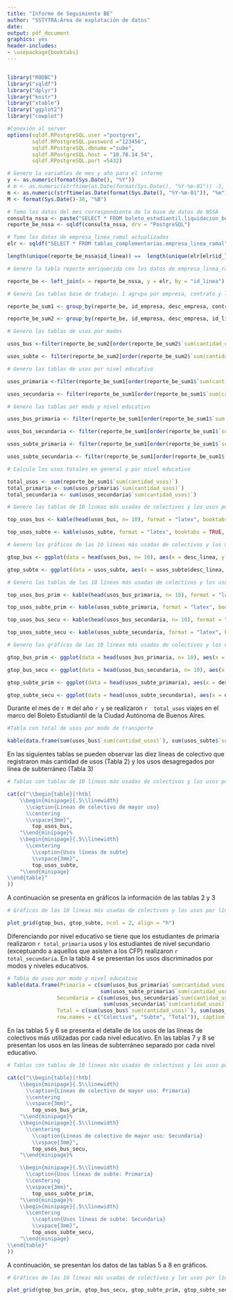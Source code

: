 ```yaml
---
title: "Informe de Seguimiento BE"
author: "SSTYTRA:Área de explotación de datos"
date:
output: pdf_document
graphics: yes
header-includes:
- \usepackage{booktabs}
---
```


```r
```

```r
library("RODBC")
library("sqldf")
library("dplyr")
library("knitr")
library("xtable")
library("ggplot2")
library("cowplot")

#Conexión al server
options(sqldf.RPostgreSQL.user ="postgres",
        sqldf.RPostgreSQL.password ="123456",
        sqldf.RPostgreSQL.dbname ="sube",
        sqldf.RPostgreSQL.host = "10.78.14.54",
        sqldf.RPostgreSQL.port =5432)

```
```r
# Genero la variables de mes y año para el informe
y <- as.numeric(format(Sys.Date(), "%Y"))
# m <- as.numeric(strftime(as.Date(format(Sys.Date(), "%Y-%m-01")) -1, "%m"))
m <- as.numeric(strftime(as.Date(format(Sys.Date(), "%Y-%m-01")), "%m"))
M <- format(Sys.Date()-30, "%B")

# Tomo los datos del mes correspondiente de la base de datos de NSSA
consulta_nssa <- paste("SELECT * FROM boleto_estudiantil.liquidacion_be_03test WHERE mes_liqui =", m, "AND ano_liqui =", y)
reporte_be_nssa <- sqldf(consulta_nssa, drv = "PostgreSQL")

# Tomo los datos de empresa_linea_ramal actualizados
elr <- sqldf("SELECT * FROM tablas_complementarias.empresa_linea_ramal", drv = "PostgreSQL")

length(unique(reporte_be_nssa$id_linea)) ==  length(unique(elr[elr$id_linea %in% reporte_be_nssa$id_linea,"id_linea"]))

# Genero la tabla reporte enriquecida con los datos de empresa_linea_ramal

reporte_be <- left_join(x = reporte_be_nssa, y = elr, by = "id_linea")

# Genero las tablas base de trabajo: 1 agrupa por empresa, contrato y linea y 2 agrupa por empresa y linea

reporte_be_sum1 <- group_by(reporte_be, id_empresa, desc_empresa, contrato, id_linea, desc_linea) %>% summarise(.,sum(cantidad_usos),sum(total_descuento))

reporte_be_sum2 <- group_by(reporte_be, id_empresa, desc_empresa, id_linea, desc_linea) %>% summarise(.,sum(cantidad_usos),sum(total_descuento))

# Genero las tablas de usos por modos

usos_bus <-filter(reporte_be_sum2[order(reporte_be_sum2$`sum(cantidad_usos)`, decreasing = TRUE),], id_empresa != 1)[,c("desc_linea", "sum(cantidad_usos)")]

usos_subte <- filter(reporte_be_sum2[order(reporte_be_sum2$`sum(cantidad_usos)`, decreasing = TRUE),], id_empresa == 1)[,c("desc_linea","sum(cantidad_usos)")]

# Genero las tablas de usos por nivel educativo

usos_primaria <-filter(reporte_be_sum1[order(reporte_be_sum1$`sum(cantidad_usos)`, decreasing = TRUE),], contrato == 830)[,c("desc_linea", "sum(cantidad_usos)")]

usos_secundaria <- filter(reporte_be_sum1[order(reporte_be_sum1$`sum(cantidad_usos)`, decreasing = TRUE),], contrato == 831)[,c("desc_linea", "sum(cantidad_usos)")]

# Genero las tablas por modo y nivel educativo

usos_bus_primaria <- filter(reporte_be_sum1[order(reporte_be_sum1$`sum(cantidad_usos)`, decreasing = TRUE),], id_empresa != 1 & contrato == 830 )[,c("desc_linea", "sum(cantidad_usos)")]

usos_bus_secundaria <- filter(reporte_be_sum1[order(reporte_be_sum1$`sum(cantidad_usos)`, decreasing = TRUE),], id_empresa != 1 & contrato == 831 )[,c("desc_linea", "sum(cantidad_usos)")]

usos_subte_primaria <- filter(reporte_be_sum1[order(reporte_be_sum1$`sum(cantidad_usos)`, decreasing = TRUE),], id_empresa == 1 & contrato == 830)[,c("desc_linea","sum(cantidad_usos)")]

usos_subte_secundaria <- filter(reporte_be_sum1[order(reporte_be_sum1$`sum(cantidad_usos)`, decreasing = TRUE),], id_empresa == 1 & contrato == 831)[,c("desc_linea","sum(cantidad_usos)")]

# Calculo los usos totales en general y por nivel educativo

total_usos <- sum(reporte_be_sum1$`sum(cantidad_usos)`)
total_primaria <- sum(usos_primaria$`sum(cantidad_usos)`) 
total_secundaria <- sum(usos_secundaria$`sum(cantidad_usos)`)

# Genero las tablas de 10 lineas más usadas de colectivos y los usos por línea de subte

top_usos_bus <- kable(head(usos_bus, n= 10), format = "latex", booktabs = TRUE, col.names = c("Línea", "Usos"), align = 'lc')

top_usos_subte <- kable(usos_subte, format = "latex", booktabs = TRUE, col.names = c("Línea", "Usos"), align = 'lc')

# Genero los gráficos de las 10 líneas más usadas de colectivos y los usos por línea de subte

gtop_bus <- ggplot(data = head(usos_bus, n= 10), aes(x = desc_linea, y = `sum(cantidad_usos)`)) + geom_col(fill = "firebrick")  + labs(title = "Colectivos", x = "", y = "Usos")+ theme(axis.text.x = element_text(angle=90, vjust=0.5)) + background_grid(major = "y", minor = 'none') + theme(axis.title.y = element_text(family = "sans", face = "italic", size = 16), axis.text.x = element_text(family = "Palatino", face = "plain", size = 10), axis.text.y = element_text(family = "Palatino", face = "plain"))

gtop_subte <- ggplot(data = usos_subte, aes(x = usos_subte$desc_linea, y = usos_subte$`sum(cantidad_usos)`, fill = "yellow")) + labs(title = "Subte", x = "", y = "Usos") + geom_col(fill =  c("turquoise3", "red", "royalblue3", "darkgreen", "darkorchid4", "gold", "peru")) + theme(axis.text.x = element_text(angle=90, vjust=0.5)) + background_grid(major = "y", minor = 'none') + theme(axis.title.y = element_text(family = "sans", face = "italic", size = 16), axis.text.x = element_text(family = "Palatino", face = "plain", size = 10), axis.text.y = element_text(family = "Palatino", face = "plain"))

# Genero las tablas de las 10 líneas más usadas de colectivos y los usos por línea de subte discriminado por nivel educativo

top_usos_bus_prim <- kable(head(usos_bus_primaria, n= 10), format = "latex", booktabs = TRUE, col.names = c("Línea", "Usos"), align = 'lc')

top_usos_subte_prim <- kable(usos_subte_primaria, format = "latex", booktabs = TRUE, col.names = c("Línea", "Usos"), align = 'lc')

top_usos_bus_secu <- kable(head(usos_bus_secundaria, n= 10), format = "latex", booktabs = TRUE, col.names = c("Línea", "Usos"), align = 'lc')

top_usos_subte_secu <- kable(usos_subte_secundaria, format = "latex", booktabs = TRUE, col.names = c("Línea", "Usos"), align = 'lc')

# Genero los gráficos de las 10 líneas más usadas de colectivos y los usos por línea de subte discriminado por nivel educativo

gtop_bus_prim <- ggplot(data = head(usos_bus_primaria, n= 10), aes(x = desc_linea, y = `sum(cantidad_usos)`)) + geom_col(fill = "firebrick") + labs(title = "Colectivos Primaria", x = "", y = "Usos")+ theme(axis.text.x = element_text(angle=90, vjust=0.5)) + background_grid(major = "y", minor = 'none') + theme(axis.title.y = element_text(family = "sans", face = "italic", size = 16), axis.text.x = element_text(family = "Palatino", face = "plain", size = 10), axis.text.y = element_text(family = "Palatino", face = "plain"))

gtop_bus_secu <- ggplot(data = head(usos_bus_secundaria, n= 10), aes(x = desc_linea, y = `sum(cantidad_usos)`)) + geom_col(fill = "firebrick") + labs(title = "Colectivos Secundaria", x = "", y = "Usos")+ theme(axis.text.x = element_text(angle=90, vjust=0.5)) + background_grid(major = "y", minor = 'none') + theme(axis.title.y = element_text(family = "sans", face = "italic", size = 16), axis.text.x = element_text(family = "Palatino", face = "plain", size = 10), axis.text.y = element_text(family = "Palatino", face = "plain"))

gtop_subte_prim <- ggplot(data = head(usos_subte_primaria), aes(x = desc_linea, y = `sum(cantidad_usos)`)) + geom_col(fill =  c("turquoise3", "red", "royalblue3", "darkgreen", "darkorchid4", "gold")) + labs(title = "Subte Primaria", x = "", y = "Usos")+ theme(axis.text.x = element_text(angle=90, vjust=0.5)) + background_grid(major = "y", minor = 'none') + theme(axis.title.y = element_text(family = "sans", face = "italic", size = 16), axis.text.x = element_text(family = "Palatino", face = "plain", size = 10), axis.text.y = element_text(family = "Palatino", face = "plain"))

gtop_subte_secu <- ggplot(data = head(usos_subte_secundaria), aes(x = desc_linea, y = `sum(cantidad_usos)`)) + geom_col(fill =  c("turquoise3", "red", "royalblue3", "darkgreen", "darkorchid4", "gold")) + labs(title = "Subte Secundaria", x = "", y = "Usos")+ theme(axis.text.x = element_text(angle=90, vjust=0.5)) + background_grid(major = "y", minor = 'none') + theme(axis.title.y = element_text(family = "sans", face = "italic", size = 16), axis.text.x = element_text(family = "Palatino", face = "plain", size = 10), axis.text.y = element_text(family = "Palatino", face = "plain"))
```
Durante el mes de `r M` del año `r y` se realizaron `r  total_usos` viajes en el marco del Boleto Estudiantil de la Ciudad Autónoma de Buenos Aires. 

```r
#Tabla con total de usos por modo de transporte

kable(data.frame(sum(usos_bus$`sum(cantidad_usos)`), sum(usos_subte$`sum(cantidad_usos)`), row.names = ("Usos")), caption = "Usos por modo de transporte", col.name = c("Colectivo", "Subte"))

```

En las siguientes tablas se pueden observar las diez líneas de colectivo que registraron más cantidad de usos (Tabla 2) y los usos desagregados por línea de subterráneo (Tabla 3)

```r

# Tablas con tablas de 10 lineas más usadas de colectivos y los usos por línea de subte

cat(c("\\begin{table}[!htb]
    \\begin{minipage}{.5\\linewidth}
      \\caption{Líneas de colectivo de mayor uso}
      \\centering
      \\vspace{3mm}",
        top_usos_bus,
    "\\end{minipage}%
    \\begin{minipage}{.5\\linewidth}
      \\centering
        \\caption{Usos líneas de subte}
        \\vspace{3mm}",
        top_usos_subte,
    "\\end{minipage} 
\\end{table}"
)) 
```

A continuación se presenta en gráficos la información de las tablas 2 y 3

```r
# Gráficos de las 10 líneas más usadas de colectivos y los usos por línea de subte

plot_grid(gtop_bus, gtop_subte, ncol = 2, align = "h")
```

Diferenciando por nivel educativo se tiene que los estudiantes de primaria realizaron `r total_primaria` usos y los estudiantes de nivel secundario (exceptuando a aquellos que asisten a los CFP) realizaron `r total_secundaria`. En la tabla 4 se presentan los usos discriminados por modos y niveles educativos.

```r

# Tabla de usos por modo y nivel educativo
kable(data.frame(Primaria = c(sum(usos_bus_primaria$`sum(cantidad_usos)`),
                              sum(usos_subte_primaria$`sum(cantidad_usos)`),sum(usos_primaria$`sum(cantidad_usos)`)),
                Secundaria = c(sum(usos_bus_secundaria$`sum(cantidad_usos)`), sum(usos_subte_secundaria$`sum(cantidad_usos)`),
                               sum(usos_secundaria$`sum(cantidad_usos)`)),
                Total = c(sum(usos_bus$`sum(cantidad_usos)`), sum(usos_subte$`sum(cantidad_usos)`), sum(reporte_be_sum1$`sum(cantidad_usos)`)),
                row.names = c("Colectivo", "Subte", "Total")), caption = "Usos por modo y nivel educativo")
```

En las tablas 5 y 6 se presenta el detalle de los usos de las líneas de colectivos más utilizadas por cada nivel educativo. En las tablas 7 y 8 se presentan los usos en las líneas de subterráneo separado por cada nivel educativo.

```r

# Tablas con tablas de 10 lineas más usadas de colectivos y los usos por línea de subte

cat(c("\\begin{table}[!htb]
    \\begin{minipage}{.5\\linewidth}
      \\caption{Líneas de colectivo de mayor uso: Primaria}
      \\centering
      \\vspace{3mm}",
        top_usos_bus_prim,
    "\\end{minipage}%
    \\begin{minipage}{.5\\linewidth}
      \\centering
        \\caption{Líneas de colectivo de mayor uso: Secundaria}
        \\vspace{3mm}",
        top_usos_bus_secu,
    "\\end{minipage}%

    \\begin{minipage}{.5\\linewidth}
      \\caption{Usos líneas de subte: Primaria}
      \\centering
      \\vspace{3mm}",
        top_usos_subte_prim,
    "\\end{minipage}%
    \\begin{minipage}{.5\\linewidth}
      \\centering
        \\caption{Usos líneas de subte: Secundaria}
        \\vspace{3mm}",
        top_usos_subte_secu,
    "\\end{minipage} 
\\end{table}"
)) 
```

A continuación, se presentan los datos de las tablas 5 a 8 en gráficos. 

```r


# Gráficos de las 10 líneas más usadas de colectivos y los usos por línea de subte discriminado por nivel educativo

plot_grid(gtop_bus_prim, gtop_bus_secu, gtop_subte_prim, gtop_subte_secu, ncol = 2)
```

